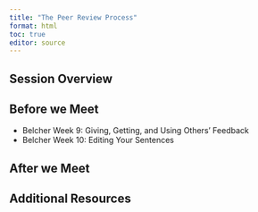 ```yaml
---
title: "The Peer Review Process"
format: html
toc: true
editor: source
---
```

## Session Overview

## Before we Meet

- Belcher Week 9: Giving, Getting, and Using Others' Feedback
- Belcher Week 10: Editing Your Sentences

## After we Meet

## Additional Resources
